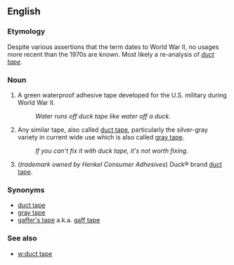 ==English==

===Etymology===
Despite various assertions that the term dates to World War II, no usages more recent than the 1970s are known.  Most likely a re-analysis of ''[[duct tape]]''.

===Noun===
# A green waterproof adhesive tape developed for the U.S. military during World War II.
#: ''Water runs off duck tape like water off a duck.''
# Any similar tape, also called [[duct tape]], particularly the silver-gray variety in current wide use which is also called [[gray tape]].
#: ''If you can't fix it with duck tape, it's not worth fixing.''
# (''trademark owned by Henkel Consumer Adhesives'') Duck&reg; brand [[duct tape]].

===Synonyms===
*[[duct tape]]
*[[gray tape]]
*[[gaffer's tape]] a.k.a. [[gaff tape]]

===See also===

*[[w:duct tape]]